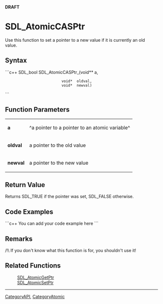 <!-- pragma section-numbers off -->
<!-- pragma disable-camelcase -->
'''DRAFT'''

= SDL_AtomicCASPtr =
Use this function to set a pointer to a new value if it is currently an old value.


== Syntax ==
```c++
SDL_bool SDL_AtomicCASPtr_(void** a,
                           void*  oldval,
                           void*  newval)
```

== Function Parameters ==
{|
|'''a'''
|^a pointer to a pointer to an atomic variable^
|-
|'''oldval'''
|a pointer to the old value
|-
|'''newval'''
|a pointer to the new value
|}

== Return Value ==
Returns SDL_TRUE if the pointer was set, SDL_FALSE otherwise.

== Code Examples ==
```c++
You can add your code example here
```

== Remarks ==
/!\ If you don't know what this function is for, you shouldn't use it!


== Related Functions ==
:[[SDL_AtomicGetPtr]]
:[[SDL_AtomicSetPtr]]

----
[[CategoryAPI]], [[CategoryAtomic]]

